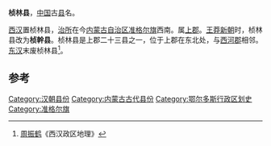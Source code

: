 '''桢林县'''，[[中国|中国]]古[[县|县]]名。

[[西汉|西汉]]置桢林县，[[治所|治所]]在今[[内蒙古自治区|内蒙古自治区]][[准格尔旗|准格尔旗]]西南。属[[上郡|上郡]]。[[王莽|王莽]][[新朝|新朝]]时，桢林县改为'''桢幹县'''。桢林县是上郡二十三县之一，位于上郡在东北处，与[[西河郡|西河郡]]相邻。[[东汉|东汉]]末废桢林县<ref>[[周振鹤|周振鹤]]《西汉政区地理》</ref>。

==参考==
{{reflist}}
{{汉朝行政区划小作品}}
[[Category:汉朝县份|Category:汉朝县份]]
[[Category:内蒙古古代县份|Category:内蒙古古代县份]]
[[Category:鄂尔多斯行政区划史|Category:鄂尔多斯行政区划史]]
[[Category:准格尔旗|Category:准格尔旗]]
